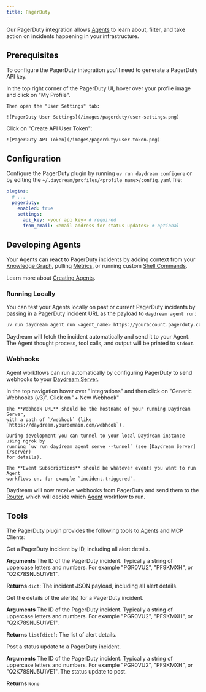 ```yaml
---
title: PagerDuty
---
```


Our PagerDuty integration allows [Agents](/concepts/agents) to learn about, filter, and
take action on incidents happening in your infrastructure.

## Prerequisites

To configure the PagerDuty integration you'll need to generate a PagerDuty
API key.

<Steps>
  <Step title="Open your PagerDuty 'User Settings' page">
    In the top right corner of the PagerDuty UI, hover over your profile image
    and click on "My Profile".

    Then open the "User Settings" tab:

    ![PagerDuty User Settings](/images/pagerduty/user-settings.png)
  </Step>
  <Step title="Generate API Token">
    Click on "Create API User Token":

    ![PagerDuty API Token](/images/pagerduty/user-token.png)
  </Step>
</Steps>


## Configuration
Configure the PagerDuty plugin by running `uv run daydream configure` or by editing
the `~/.daydream/profiles/<profile_name>/config.yaml` file:

```yaml
plugins:
  # ...
  pagerduty:
    enabled: true
    settings:
      api_key: <your api key> # required
      from_email: <email address for status updates> # optional
```


## Developing Agents
Your Agents can react to PagerDuty incidents by adding context from your
[Knowledge Graph](/concepts/knowledge-graph), pulling [Metrics](/reference/metrics),
or running custom [Shell Commands](/reference/shell).

Learn more about [Creating Agents](/concepts/agents).

### Running Locally
You can test your Agents locally on past or current PagerDuty incidents by
passing in a PagerDuty incident URL as the payload to `daydream agent run`:

```bash
uv run daydream agent run <agent_name> https://youraccount.pagerduty.com/incidents/Q179JHZ8AMBVDO
```

Daydream will fetch the incident automatically and send it to your Agent. The
Agent thought process, tool calls, and output will be printed to `stdout`.

### Webhooks
Agent workflows can run automatically by configuring PagerDuty to send webhooks
to your [Daydream Server](/server).

<Steps>
  <Step title="Open the PagerDuty Webhooks page">
    In the top navigation hover over "Integrations" and then click on
    "Generic Webhooks (v3)".
  </Step>
  <Step title="Add a New Webhook">
    Click on "+ New Webhook"

    The **Webhook URL** should be the hostname of your running Daydream Server,
    with a path of `/webhook` (like `https://daydream.yourdomain.com/webhook`).

    During development you can tunnel to your local Daydream instance using ngrok by
    running `uv run daydream agent serve --tunnel` (see [Daydream Server](/server)
    for details).

    The **Event Subscriptions** should be whatever events you want to run Agent
    workflows on, for example `incident.triggered`.
  </Step>
</Steps>

Daydream will now receive webhooks from PagerDuty and send them to the
[Router](/concepts/router), which will decide which [Agent](/concepts/agents) workflow to run.


## Tools
The PagerDuty plugin provides the following tools to Agents and MCP Clients:

<Card title="pagerduty_get_incident_details">
  Get a PagerDuty incident by ID, including all alert details.

  **Arguments**
  <ParamField path="incident_id" type="string" required>
    The ID of the PagerDuty incident. Typically a string of uppercase letters and
    numbers. For example "PGR0VU2", "PF9KMXH", or "Q2K78SNJ5U1VE1".
  </ParamField>

  **Returns** `dict`: The incident JSON payload, including all alert details.
</Card>
<br />

<Card title="pagerduty_get_alert_details_for_incident">
  Get the details of the alert(s) for a PagerDuty incident.

  **Arguments**
  <ParamField path="incident_id" type="string" required>
    The ID of the PagerDuty incident. Typically a string of uppercase letters and
    numbers. For example "PGR0VU2", "PF9KMXH", or "Q2K78SNJ5U1VE1".
  </ParamField>

  **Returns** `list[dict]`: The list of alert details.
</Card>
<br />

<Card title="pagerduty_post_status_update">
  Post a status update to a PagerDuty incident.

  **Arguments**
  <ParamField path="incident_id" type="string" required>
    The ID of the PagerDuty incident. Typically a string of uppercase letters and
    numbers. For example "PGR0VU2", "PF9KMXH", or "Q2K78SNJ5U1VE1".
  </ParamField>
  <ParamField path="message" type="string" required>
    The status update to post.
  </ParamField>

  **Returns** `None`
</Card>
